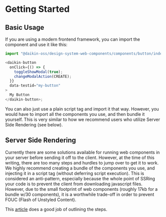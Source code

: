 
<Meta title="Components/Getting Started" />

# Getting Started

## Basic Usage

If you are using a modern frontend framework, you can import the component and use it like this:

```js
import "@daikin-oss/design-system-web-components/components/button/index.js";

<daikin-button
  onClick={() => {
    toggleShowModal(true);
    changeModalAction(CREATE);
  }}
  data-testid="my-button"
>
  My Button
</daikin-button>;
```

You can also just use a plain script tag and import it that way.
However, you would have to import all the components you use, and then bundle it yourself.
This is very similar to how we recommend users who utilize Server Side Rendering (see below).

## Server Side Rendering

Currently there are some solutions available for running web components in your server before sending it off to the client.
However, at the time of this writing, there are too many steps and hurdles to jump over to get it to work.
We highly recommend creating a bundle of the components you use, and injecting it in a script tag (without deferring script execution).
This is considered an anti-pattern, especially because the whole point of SSRing your code is to prevent the client from downloading javascript files.
However, due to the small footprint of web components (roughly 17kb for a bundle w/30 components), it is a worthwhile trade-off in order to prevent FOUC (Flash of Unstyled Content).

This [article](https://css-tricks.com/using-web-components-with-next-or-any-ssr-framework/) does a good job of outlining the steps.
